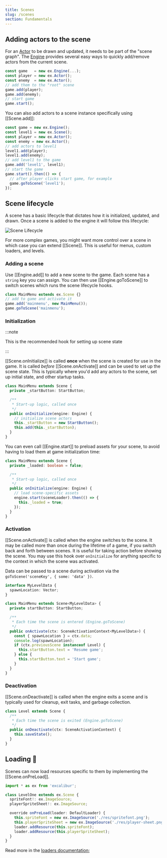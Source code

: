 ```yaml
---
title: Scenes
slug: /scenes
section: Fundamentals
---
```


## Adding actors to the scene

For an [Actor](/docs/actors) to be drawn and updated, it needs to be part of the "scene graph".
The [Engine](/docs/engine) provides several easy ways to quickly add/remove actors from the
current scene.

```js
const game   = new ex.Engine(...);
const player = new ex.Actor();
const enemy  = new ex.Actor();
// add them to the "root" scene
game.add(player);
game.add(enemy);
// start game
game.start();
```

You can also add actors to a scene instance specifically using [[Scene.add]]:

```js
const game = new ex.Engine();
const level1 = new ex.Scene();
const player = new ex.Actor();
const enemy = new ex.Actor();
// add actors to level1
level1.add(player);
level1.add(enemy);
// add level1 to the game
game.add('level1', level1);
// start the game
game.start().then(() => {
  // after player clicks start game, for example
  game.goToScene('level1');
});
```

## Scene lifecycle

A scene has a basic lifecycle that dictates how it is initialized, updated, and drawn. Once a scene is added to
the engine it will follow this lifecycle:

![Scene Lifecycle](SceneLifecycle.png)

For more complex games, you might want more control over a scene in which
case you can extend [[Scene]]. This is useful for menus, custom loaders,
and levels.

### Adding a scene

Use [[Engine.add]] to add a new scene to the game. Each scene has a `string` key you can assign. You can then use
[[Engine.goToScene]] to switch scenes which runs the scene lifecycle hooks.

```ts
class MainMenu extends ex.Scene {}
// add to game and activate it
game.add('mainmenu', new MainMenu());
game.goToScene('mainmenu');
```

### Initialization

:::note

This is the recommended hook for setting up scene state

:::

[[Scene.onInitialize]] is called **once** when the scene is created for use in the game. It is called _before_ [[Scene.onActivate]] and can be used to set up the scene state. This is typically where you'd add any actors to the scene, set up initial state, and other startup tasks.

```ts
class MainMenu extends Scene {
  private _startButton: StartButton;

  /**
   * Start-up logic, called once
   */
  public onInitialize(engine: Engine) {
    // initialize scene actors
    this._startButton = new StartButton();
    this.add(this._startButton);
  }
}
```

You can even call [[Engine.start]] to preload assets for your scene, to avoid having to load them at game initialization time:

```ts
class MainMenu extends Scene {
  private _loaded: boolean = false;

  /**
   * Start-up logic, called once
   */
  public onInitialize(engine: Engine) {
    // load scene-specific assets
    engine.start(sceneLoader).then(() => {
      this._loaded = true;
    });
  }
}
```

### Activation

[[Scene.onActivate]] is called when the engine switches to the scene. It may be called more than once during the lifetime of a game, if you switch back and forth between scenes. It is useful for taking action before showing the scene. You may use this hook over `onInitialize` for anything specific to the context in which the scene was activated.

Data can be passed to a scene during activation via the `goToScene('sceneKey', { some: 'data' })`.

```ts
interface MyLevelData {
  spawnLocation: Vector;
}

class MainMenu extends Scene<MyLevelData> {
  private startButton: StartButton;

  /**
   * Each time the scene is entered (Engine.goToScene)
   */
  public onActivate(ctx: SceneActivationContext<MyLevelData>) {
    const { spawnLocation } = ctx.data;
    console.log(spawnLocation);
    if (ctx.previousScene instanceof Level) {
      this.startButton.text = 'Resume game';
    } else {
      this.startButton.text = 'Start game';
    }
  }
}
```

### Deactivation

[[Scene.onDeactivate]] is called when the engine exits a scene and is typically used for cleanup, exit tasks, and garbage collection.

```ts
class Level extends Scene {
  /**
   * Each time the scene is exited (Engine.goToScene)
   */
  public onDeactivate(ctx: SceneActivationContext) {
    this.saveState();
  }
}
```

## Loading 🧪

Scenes can now load resources specific to them by implementing the [[Scene.onPreLoad]].

```typescript
import * as ex from 'excalibur';

class LevelOne extends ex.Scene {
  spriteFont!: ex.ImageSource;
  playerSpriteSheet!: ex.ImageSource;

  override onPreLoad(loader: DefaultLoader) {
    this.spriteFont = new ex.ImageSource('./res/spritefont.png');
    this.playerSpriteSheet = new ex.ImageSource('./res/player-sheet.png');
    loader.addResource(this.spriteFont);
    loader.addResource(this.playerSpriteSheet);
  }
}

```

Read more in the [loaders documentation](/docs/loaders);
